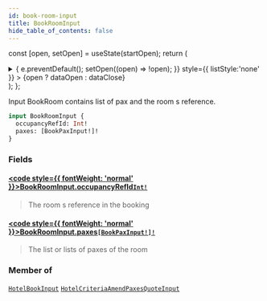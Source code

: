 ```yaml
---
id: book-room-input
title: BookRoomInput
hide_table_of_contents: false
---
```






const [open, setOpen] = useState(startOpen);
return (
<details {...(open ? { open: true } : {})} className="details" style={{ border:'none', boxShadow:'none', background:'var(--ifm-background-color)' }}>
<summary
onClick={(e) => {
e.preventDefault();
setOpen((open) => !open);
}}
style={{ listStyle:'none' }} >
{open ? dataOpen : dataClose}
</summary>
{open && children}
</details>
);
};

Input BookRoom contains list of pax and the room s reference.

```graphql
input BookRoomInput {
  occupancyRefId: Int!
  paxes: [BookPaxInput!]!
}
```

### Fields

#### [<code style={{ fontWeight: 'normal' }}>BookRoomInput.<b>occupancyRefId</b></code>](#)<Bullet />[`Int!`](/api/scalars/int) <Badge class="badge badge--secondary" text="non-null"/> <Badge class="badge badge--secondary" text="scalar"/>

> The room s reference in the booking

#### [<code style={{ fontWeight: 'normal' }}>BookRoomInput.<b>paxes</b></code>](#)<Bullet />[`[BookPaxInput!]!`](/api/inputs/book-pax-input) <Badge class="badge badge--secondary" text="non-null"/> <Badge class="badge badge--secondary" text="input"/>

> The list or lists of paxes of the room

### Member of

[`HotelBookInput`](/api/inputs/hotel-book-input) <Badge class="badge badge--secondary" text="input"/><Bullet />[`HotelCriteriaAmendPaxesQuoteInput`](/api/inputs/hotel-criteria-amend-paxes-quote-input) <Badge class="badge badge--secondary" text="input"/>
